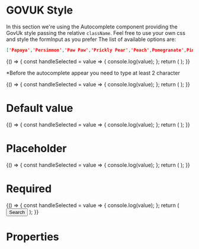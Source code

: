 
<Meta title="DCXLibrary/Form/Autocomplete/Styled" component={Autocomplete} />

# GOVUK Style

In this section we're using the Autocomplete component providing the GovUk style passing the relative `className`. Feel free to use your own css and style the formInput as you prefer
The list of available options are:

```json
['Papaya','Persimmon','Paw Paw','Prickly Pear','Peach',Pomegranate',Pineapple']
```

<Canvas>
  <Story name="hint-label">
    {() => {
      const handleSelected = value => {
        console.log(value);
      };
      return (
        <Autocomplete
          options={[
            'Papaya',
            'Persimmon',
            'Paw Paw',
            'Prickly Pear',
            'Peach',
            'Pomegranate',
            'Pineapple',
          ]}
          minCharsBeforeSearch={1}
          debounceMs={100}
          hintText="Select your fruit"
          hintClass="autocomplete__label"
          inputProps={{ className: 'govuk-input' }}
          resultUlClass="autocomplete__menu"
          resultlLiClass="autocomplete__option"
          resultNoOptionClass="resultNoOptionClass"
          resultActiveClass="autocomplete__option"
          notFoundText="No fruit found"
          onSelected={handleSelected}
        />
      );
    }}
  </Story>
</Canvas>

\*Before the autocomplete appear you need to type at least 2 character

<Canvas>
  <Story name="min-chars">
    {() => {
      const handleSelected = value => {
        console.log(value);
      };
      return (
        <Autocomplete
          options={[
            'Papaya',
            'Persimmon',
            'Paw Paw',
            'Prickly Pear',
            'Peach',
            'Pomegranate',
            'Pineapple',
          ]}
          minCharsBeforeSearch={2}
          debounceMs={100}
          hintText="Select your fruit"
          hintClass="autocomplete__label"
          inputProps={{ className: 'govuk-input' }}
          resultUlClass="autocomplete__menu"
          resultlLiClass="autocomplete__option"
          resultNoOptionClass="resultNoOptionClass"
          resultActiveClass="autocomplete__option"
          notFoundText="No fruit found"
          onSelected={handleSelected}
        />
      );
    }}
  </Story>
</Canvas>

# Default value

<Canvas>
  <Story name="default-value">
    {() => {
      const handleSelected = value => {
        console.log(value);
      };
      return (
        <Autocomplete
          options={[
            'Papaya',
            'Persimmon',
            'Paw Paw',
            'Prickly Pear',
            'Peach',
            'Pomegranate',
            'Pineapple',
          ]}
          minCharsBeforeSearch={1}
          debounceMs={100}
          hintText="Select your fruit"
          hintClass="autocomplete__label"
          defaultValue="Papaya"
          inputProps={{ className: 'govuk-input' }}
          resultUlClass="autocomplete__menu"
          resultlLiClass="autocomplete__option"
          resultNoOptionClass="resultNoOptionClass"
          resultActiveClass="autocomplete__option"
          notFoundText="No fruit found"
          onSelected={handleSelected}
        />
      );
    }}
  </Story>
</Canvas>

# Placeholder

<Canvas>
  <Story name="placeholder">
    {() => {
      const handleSelected = value => {
        console.log(value);
      };
      return (
        <Autocomplete
          options={[
            'Papaya',
            'Persimmon',
            'Paw Paw',
            'Prickly Pear',
            'Peach',
            'Pomegranate',
            'Pineapple',
          ]}
          minCharsBeforeSearch={1}
          debounceMs={100}
          hintText="Select your fruit"
          hintClass="autocomplete__label"
          inputProps={{
            className: 'govuk-input',
            placeholder: 'Search for a fruit',
          }}
          resultUlClass="autocomplete__menu"
          resultlLiClass="autocomplete__option"
          resultNoOptionClass="resultNoOptionClass"
          resultActiveClass="autocomplete__option"
          notFoundText="No fruit found"
          onSelected={handleSelected}
        />
      );
    }}
  </Story>
</Canvas>


# Required

<Canvas>
  <Story name="required">
    {() => {
      const handleSelected = value => {
        console.log(value);
      };
      return (
        <form>
        <Autocomplete
          options={[
            'Papaya',
            'Persimmon',
            'Paw Paw',
            'Prickly Pear',
            'Peach',
            'Pomegranate',
            'Pineapple',
          ]}
          minCharsBeforeSearch={1}
          debounceMs={100}
          hintText="Select your fruit"
          hintClass="autocomplete__label"
          inputProps={{ className: 'govuk-input' }}
          resultUlClass="autocomplete__menu"
          resultlLiClass="autocomplete__option"
          resultNoOptionClass="resultNoOptionClass"
          resultActiveClass="autocomplete__option"
          notFoundText="No fruit found"
          onSelected={handleSelected}
          required 
        />
        <button type="submit">Search</button>
        </form>
      );
    }}
  </Story>
</Canvas>

# Properties

<Props of={Autocomplete} />

